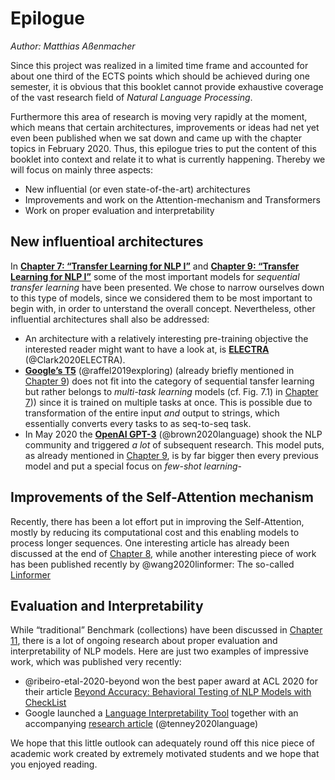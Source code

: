 # Epilogue

*Author: Matthias Aßenmacher*

Since this project was realized in a limited time frame and accounted for about one third
of the ECTS points which should be achieved during one semester, it is obvious that this
booklet cannot provide exhaustive coverage of the vast research field of _Natural Language Processing_.  

Furthermore this area of research is moving very rapidly at the moment, which means that
certain architectures, improvements or ideas had net yet even been published when we sat down
and came up with the chapter topics in February 2020. Thus, this epilogue tries to put the content
of this booklet into context and relate it to what is currently happening. Thereby we will focus on 
mainly three aspects:

- New influential (or even state-of-the-art) architectures
- Improvements and work on the Attention-mechanism and Transformers
- Work on proper evaluation and interpretability

## New influentioal architectures

In [**Chapter 7: "Transfer Learning for NLP I"**](./transfer-learning-for-nlp-i.html) and [**Chapter 9: "Transfer Learning for NLP I"**](./transfer-learning-for-nlp-ii.html) some of the most important models for _sequential transfer learning_ have been presented. We chose to narrow ourselves down to this type of models, since we considered them to be most important to begin with, in order to unterstand the overall concept. Nevertheless, other influential architectures shall also be addressed:

- An architecture with a relatively interesting pre-training objective the interested reader might want to have a look at, is [**ELECTRA**](https://openreview.net/pdf?id=r1xMH1BtvB) (@Clark2020ELECTRA).
- [**Google's T5**](https://arxiv.org/pdf/1910.10683.pdf) (@raffel2019exploring) (already briefly mentioned in [Chapter 9](./transfer-learning-for-nlp-ii.html)) does not fit into the category of sequential tansfer learning but rather belongs to _multi-task learning_ models (cf. Fig. 7.1) in [Chapter 7](./transfer-learning-for-nlp-i.html))) since it is trained on multiple tasks at once. This is possible due to transformation of the entire input _and_ output to strings, which essentially converts every tasks to as seq-to-seq task.
- In May 2020 the [**OpenAI GPT-3**](https://arxiv.org/pdf/2005.14165.pdf) (@brown2020language) shook the NLP community and triggered _a lot_ of subsequent research. This model puts, as already mentioned in [Chapter 9](./transfer-learning-for-nlp-ii.html), is by far bigger then every previous model and put a special focus on _few-shot learning_-

## Improvements of the Self-Attention mechanism

Recently, there has been a lot effort put in improving the Self-Attention, mostly by reducing its computational cost
and this enabling models to process longer sequences. One interesting article has already been discussed at the end of [Chapter 8](./attention-and-self-attention-for-nlp.html), while another interesting piece of work has been published recently by @wang2020linformer: The so-called [Linformer](https://arxiv.org/pdf/2006.04768.pdf)

## Evaluation and Interpretability

While "traditional" Benchmark (collections) have been discussed in [Chapter 11](./resources-and-benchmarks-for-nlp.html), there is a lot of ongoing research about proper evaluation and interpretability of NLP models. Here are just two examples of impressive work, which was published very recently:

- @ribeiro-etal-2020-beyond won the best paper award at ACL 2020 for their article [Beyond Accuracy: Behavioral Testing of NLP Models with CheckList](https://www.aclweb.org/anthology/2020.acl-main.442.pdf)
- Google launched a [Language Interpretability Tool](https://github.com/pair-code/lit) together with an accompanying [research article](https://arxiv.org/pdf/2008.05122.pdf) (@tenney2020language) 

We hope that this little outlook can adequately round off this nice piece of academic work created by extremely motivated students and we hope that you enjoyed reading.